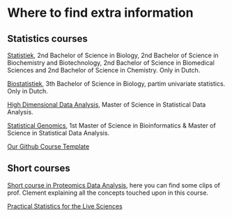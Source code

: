 # Where to find extra information

## Statistics courses

[Statistiek](https://statomics.github.io/sbc21/), 2nd Bachelor of Science in Biology, 2nd Bachelor of Science in Biochemistry and Biotechnology, 2nd Bachelor of Science in Biomedical Sciences and 2nd Bachelor of Science in Chemistry. Only in Dutch.

[Biostatistiek](https://statomics.github.io/biostatistics21/), 3th Bachelor of Science in Biology, partim univariate statistics. Only in Dutch.

[High Dimensional Data Analysis](https://statomics.github.io/HDDA/), Master of Science in Statistical Data Analysis.

[Statistical Genomics](https://statomics.github.io/SGA21/), 1st Master of Science in Bioinformatics & Master of Science in Statistical Data Analysis.

[Our Github Course Template](https://github.com/statOmics/Rmd-website)

## Short courses

[Short course in Proteomics Data Analysis](https://statomics.github.io/PDA/), here you can find some clips of prof. Clement explaining all the concepts touched upon in this course.

[Practical Statistics for the Live Sciences](https://statomics.github.io/PSLS/)
